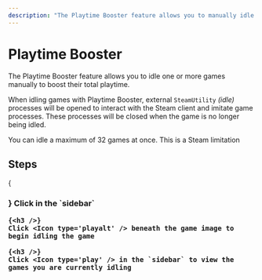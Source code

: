```yaml
---
description: "The Playtime Booster feature allows you to manually idle up to 32 Steam games at once to boost their total playtime."
---
```




# Playtime Booster

The Playtime Booster feature allows you to idle one or more games manually to boost their total playtime.

When idling games with Playtime Booster, external `SteamUtility` *(idle)* processes will be opened to interact with the Steam client and imitate game processes. These processes will be closed when the game is no longer being idled.

<Callout type="info">
    You can idle a maximum of 32 games at once. This is a Steam limitation
</Callout>

## Steps

<Steps>
    {<h3 />}
    Click <Icon type='game' /> in the `sidebar`

    {<h3 />}
    Click <Icon type='playalt' /> beneath the game image to begin idling the game

    {<h3 />}
    Click <Icon type='play' /> in the `sidebar` to view the games you are currently idling
</Steps>